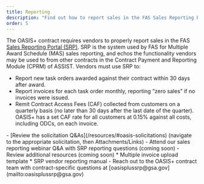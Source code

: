 ```yaml
---
title: Reporting
description: "Find out how to report sales in the FAS Sales Reporting Portal, used to report new task orders, invoices, and remit Contract Access Fees."
order: 5
---
```


The OASIS+ contract requires vendors to properly report sales in the FAS [Sales Reporting Portal (SRP)](https://srp.fas.gsa.gov/). SRP is the system used by FAS for Multiple Award Schedule (MAS) sales reporting, and echos the functionality vendors may be used to from other contracts in the Contract Payment and Reporting Module (CPRM) of ASSIST. Vendors must use SRP to:

- Report new task orders awarded against their contract within 30 days after award.
- Report invoices for each task order monthly, reporting “zero sales” if no invoices were issued.
- Remit Contract Access Fees (CAF) collected from customers on a quarterly basis (no later than 30 days after the last date of the quarter). OASIS+ has a set CAF rate for all customers at 0.15% against all costs, including ODCs, on each invoice.

<SummaryBox header="Have a question about reporting?">
- [Review the solicitation Q&As](/resources/#oasis-solicitations) (navigate to the appropriate solicitation, then Attachments/Links)
- Attend our sales reporting webinar Q&A with SRP reporting questions (coming soon)  
- Review additional resources (coming soon) 
    * Multiple invoice upload template
    * SRP vendor reporting manual
- Reach out to the OASIS+ contract team with contract-specific questions at [oasisplussrp@gsa.gov](mailto:oasisplussrp@gsa.gov)
</SummaryBox>
